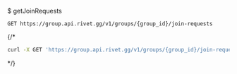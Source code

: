 $ getJoinRequests
```
GET https://group.api.rivet.gg/v1/groups/{group_id}/join-requests
```


{/*<RequestExample>
```bash curl
curl -X GET 'https://group.api.rivet.gg/v1/groups/{group_id}/join-requests'
```
</RequestExample>*/}
